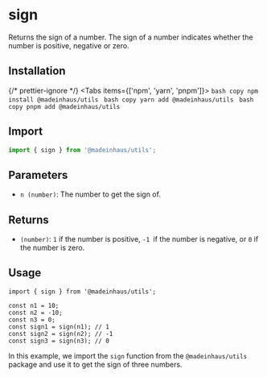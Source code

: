 # sign

Returns the sign of a number. The sign of a number indicates whether the number is positive, negative or zero.

## Installation


{/* prettier-ignore */}
<Tabs items={['npm', 'yarn', 'pnpm']}>
    <Tab>
        ```bash copy
        npm install @madeinhaus/utils
        ```
    </Tab>
    <Tab>
        ```bash copy
        yarn add @madeinhaus/utils
        ```
    </Tab>
    <Tab>
        ```bash copy
        pnpm add @madeinhaus/utils
        ```
    </Tab>
</Tabs>

## Import

```js copy
import { sign } from '@madeinhaus/utils';
```

## Parameters

- `n (number)`: The number to get the sign of.

## Returns

- `(number)`: `1` if the number is positive, `-1 `if the number is negative, or `0` if the number is zero.

## Usage

```tsx copy showLineNumbers
import { sign } from '@madeinhaus/utils';

const n1 = 10;
const n2 = -10;
const n3 = 0;
const sign1 = sign(n1); // 1
const sign2 = sign(n2); // -1
const sign3 = sign(n3); // 0
```

In this example, we import the `sign` function from the `@madeinhaus/utils` package and use it to get the sign of three numbers.
